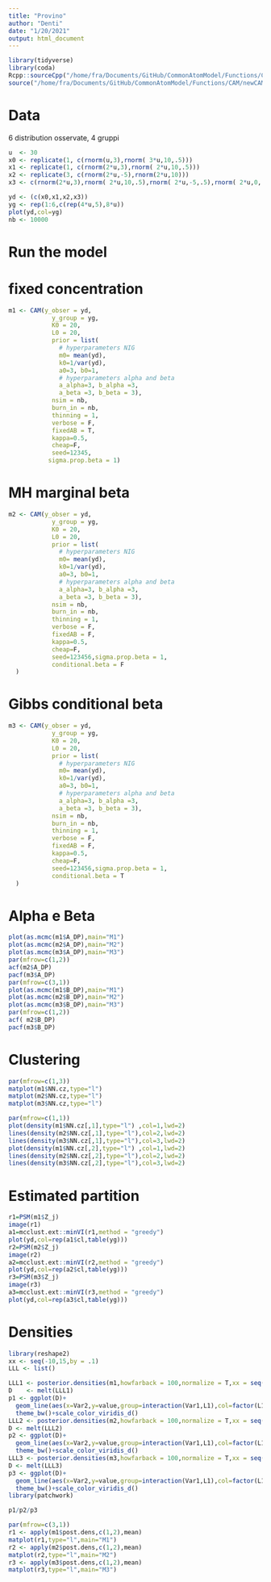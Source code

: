 ```yaml
---
title: "Provino"
author: "Denti"
date: "1/20/2021"
output: html_document
---
```


```r
library(tidyverse)
library(coda)
Rcpp::sourceCpp("/home/fra/Documents/GitHub/CommonAtomModel/Functions/CAM/newCAM.cpp")
source("/home/fra/Documents/GitHub/CommonAtomModel/Functions/CAM/newCAM.R")
```

# Data

6 distribution osservate, 4 gruppi

```r
u  <- 30
x0 <- replicate(1, c(rnorm(u,3),rnorm( 3*u,10,.5)))
x1 <- replicate(1, c(rnorm(2*u,3),rnorm( 2*u,10,.5)))
x2 <- replicate(3, c(rnorm(2*u,-5),rnorm(2*u,10)))
x3 <- c(rnorm(2*u,3),rnorm( 2*u,10,.5),rnorm( 2*u,-5,.5),rnorm( 2*u,0,.5))

yd <- (c(x0,x1,x2,x3))
yg <- rep(1:6,c(rep(4*u,5),8*u))
plot(yd,col=yg)
nb <- 10000
```

# Run the model

# fixed concentration

```r
m1 <- CAM(y_obser = yd,
            y_group = yg,
            K0 = 20,
            L0 = 20,
            prior = list(
              # hyperparameters NIG
              m0= mean(yd), 
              k0=1/var(yd), 
              a0=3, b0=1,
              # hyperparameters alpha and beta
              a_alpha=3, b_alpha =3,
              a_beta =3, b_beta = 3),
            nsim = nb,
            burn_in = nb,
            thinning = 1,
            verbose = F,
            fixedAB = T,
            kappa=0.5,
            cheap=F,
            seed=12345,
           sigma.prop.beta = 1)
```

# MH marginal beta

```r
m2 <- CAM(y_obser = yd,
            y_group = yg,
            K0 = 20,
            L0 = 20,
            prior = list(
              # hyperparameters NIG
              m0= mean(yd), 
              k0=1/var(yd), 
              a0=3, b0=1,
              # hyperparameters alpha and beta
              a_alpha=3, b_alpha =3,
              a_beta =3, b_beta = 3),
            nsim = nb,
            burn_in = nb,
            thinning = 1,
            verbose = F,
            fixedAB = F,
            kappa=0.5,
            cheap=F,
            seed=123456,sigma.prop.beta = 1,
            conditional.beta = F
  )
```

# Gibbs conditional beta

```r
m3 <- CAM(y_obser = yd,
            y_group = yg,
            K0 = 20,
            L0 = 20,
            prior = list(
              # hyperparameters NIG
              m0= mean(yd), 
              k0=1/var(yd), 
              a0=3, b0=1,
              # hyperparameters alpha and beta
              a_alpha=3, b_alpha =3,
              a_beta =3, b_beta = 3),
            nsim = nb,
            burn_in = nb,
            thinning = 1,
            verbose = F,
            fixedAB = F,
            kappa=0.5,
            cheap=F,
            seed=123456,sigma.prop.beta = 1,
            conditional.beta = T
  )

```



# Alpha e Beta

```r
plot(as.mcmc(m1$A_DP),main="M1") 
plot(as.mcmc(m2$A_DP),main="M2") 
plot(as.mcmc(m3$A_DP),main="M3") 
par(mfrow=c(1,2))
acf(m2$A_DP)
pacf(m3$A_DP)
par(mfrow=c(3,1))
plot(as.mcmc(m1$B_DP),main="M1") 
plot(as.mcmc(m2$B_DP),main="M2") 
plot(as.mcmc(m3$B_DP),main="M3") 
par(mfrow=c(1,2))
acf( m2$B_DP)
pacf(m3$B_DP)
```

# Clustering

```r
par(mfrow=c(1,3))
matplot(m1$NN.cz,type="l")
matplot(m2$NN.cz,type="l")
matplot(m3$NN.cz,type="l")

par(mfrow=c(1,1))
plot(density(m1$NN.cz[,1],type="l") ,col=1,lwd=2)
lines(density(m2$NN.cz[,1],type="l"),col=2,lwd=2)
lines(density(m3$NN.cz[,1],type="l"),col=3,lwd=2)
plot(density(m1$NN.cz[,2],type="l") ,col=1,lwd=2) 
lines(density(m2$NN.cz[,2],type="l"),col=2,lwd=2)
lines(density(m3$NN.cz[,2],type="l"),col=3,lwd=2)
```

# Estimated partition

```r
r1=PSM(m1$Z_j)
image(r1)
a1=mcclust.ext::minVI(r1,method = "greedy")
plot(yd,col=rep(a1$cl,table(yg)))
r2=PSM(m2$Z_j)
image(r2)
a2=mcclust.ext::minVI(r2,method = "greedy")
plot(yd,col=rep(a2$cl,table(yg)))
r3=PSM(m3$Z_j)
image(r3)
a3=mcclust.ext::minVI(r3,method = "greedy")
plot(yd,col=rep(a3$cl,table(yg)))
```

# Densities

```r
library(reshape2)
xx <- seq(-10,15,by = .1)
LLL <- list()

LLL1 <- posterior.densities(m1,howfarback = 100,normalize = T,xx = seq(-10,15,by = .10))
D    <- melt(LLL1)
p1 <- ggplot(D)+
  geom_line(aes(x=Var2,y=value,group=interaction(Var1,L1),col=factor(L1)),alpha=.25)+
  theme_bw()+scale_color_viridis_d()
LLL2 <- posterior.densities(m2,howfarback = 100,normalize = T,xx = seq(-10,15,by = .10))
D <- melt(LLL2)
p2 <- ggplot(D)+
  geom_line(aes(x=Var2,y=value,group=interaction(Var1,L1),col=factor(L1)),alpha=.25)+
  theme_bw()+scale_color_viridis_d()
LLL3 <- posterior.densities(m3,howfarback = 100,normalize = T,xx = seq(-10,15,by = .10))
D <- melt(LLL3)
p3 <- ggplot(D)+
  geom_line(aes(x=Var2,y=value,group=interaction(Var1,L1),col=factor(L1)),alpha=.25)+
  theme_bw()+scale_color_viridis_d()
library(patchwork)

p1/p2/p3
```


```r
par(mfrow=c(3,1))
r1 <- apply(m1$post.dens,c(1,2),mean)
matplot(r1,type="l",main="M1")
r2 <- apply(m2$post.dens,c(1,2),mean)
matplot(r2,type="l",main="M2")
r3 <- apply(m3$post.dens,c(1,2),mean)
matplot(r3,type="l",main="M3")
```
